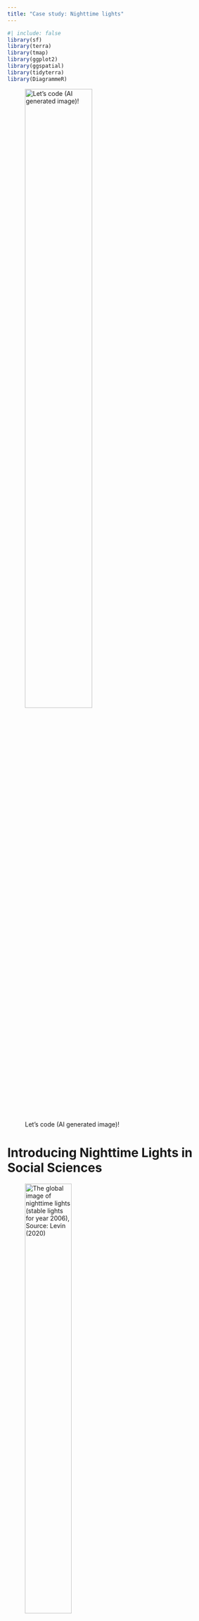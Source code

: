 ```yaml
---
title: "Case study: Nighttime lights"
---
```



```r
#| include: false
library(sf)
library(terra)
library(tmap)
library(ggplot2)
library(ggspatial)
library(tidyterra)
library(DiagrammeR)
```


![Let's code (AI generated image)!](images/cat_scientist.png){ width=60% align=center }

# Introducing Nighttime Lights in Social Sciences 

![The global image of nighttime lights (stable lights for year 2006), Source: [Levin (2020)](https://doi.org/10.1016/j.rse.2019.111443)](https://media.springernature.com/full/springer-static/image/chp%3A10.1007%2F978-3-319-22810-5_15/MediaObjects/317977_1_En_15_Fig1_HTML.gif?as=webp){width="50%"}

# Indications for social sciences &#x1F469;&#x200D;&#x1F4BB;

![False color composites of DMSP stable lights version 4, showing: (a) decrease in lights following the war in Syria; (b) expansion of roads in the United Arab Emirates (UAE); (c) the lit border between India and Pakistan; (d) urbanization in China; (e) economic decline in Ukraine and Moldova following the collapse of the Soviet Union; (f) temporal changes of gas flares from oil wells in Nigeria. Source: [Levin (2020)](https://doi.org/10.1016/j.rse.2019.111443)](https://ars.els-cdn.com/content/image/1-s2.0-S0034425719304626-gr11.jpg)

Nighttime Lights (NL) data offer a versatile and increasingly important perspective for a wide range of social research topics. At the most basic level, NL data can be used to assess electrification rates, map urban extent, and estimate population density, urbanization, and economic activity. These applications are foundational but can also extend into more complex spatial analyses, such as defining administrative boundaries, monitoring infrastructure development, and analyzing spatial inequalities.

In a case study of Indian **rural electrification** rates [Dugoua (2018)](https://doi.org/10.1080/01431161.2017.1420936) proves that NL data accurately assess rural electrification rates when compared to Census data. However, this study questions the accuracy of NL data for the assessment of socio-economic indicators like financial inclusion or poverty indexes. Also [Dugoua (2018)](https://doi.org/10.1080/01431161.2017.1420936) suggests possible improvements of accuracy by using better GIS maps, basic geo-processing tools, and particular aggregations of night-time luminosity. 

NL data also provide insights into more dynamic and often critical processes, including conflict detection, disaster impact assessment, population displacement, and refugee movements. Additionally, they have been used to capture economic trends, energy consumption patterns, and the evolution of urban growth over time.

[Chen (2016)](https://doi.org/10.1007/978-3-319-22810-5_15) explores how economic statistics can be accurately assessed using NL data. Additionally, it reveals the possibility of sub-national analysis of **urbanization** and its **implications for poverty rates**.

Beyond physical and economic indicators, NL data can also be linked to various socio-economic measures, such as regional GDP, poverty rates, public health, wealth distribution and even progress toward Sustainable Development Goals (SDGs). However, these correlations often require careful interpretation to avoid oversimplification, as the brightness of a location is not always a straightforward proxy for economic well-being.

In a study of African countries for which little statistical information is available, [Bruederle (2018)](https://doi.org/10.1371/journal.pone.0202231) assesses **economic activity and development** statistics by using NL data. This study shows a positive relationship between NL data and location-specific **human development** indicators. Changes in NL data can also be used to detect variation in these indicators.

![Illustration of DHS clusters, nighttime lights and our spatial units for Western Kenya. Dots represent reported DHS cluster center points from Kenya DHS 2008. Circular zones around these center points (in red) have a 2 km radius for urban clusters and a 5 km radius for rural clusters. The grid cells of 0.5 × 0.5 decimal degrees (in green) are aligned to the PRIO-GRID. Nighttime lights underlay the map, with brighter tones of grey implying more intense nighttime lights. Source: [Bruederle (2018)](https://doi.org/10.1371/journal.pone.0202231)](https://journals.plos.org/plosone/article/figure/image?size=inline&id=10.1371/journal.pone.0202231.g001)

[Proville (2017)](https://doi.org/10.1371/journal.pone.0174610) broadens the scope of NL data applications to a global scale, revealing a significant correlation between NL data and various socio-economic indicators. Additionally, [Proville (2017)](https://doi.org/10.1371/journal.pone.0174610) points out the relationship between NL and multiple **greenhouse gas (GHG) emissions**, such as CO2, CH4, N2O and F-gas. The study highlights the accuracy of NL data on a local level and in areas with poor statistical inventories. 

Moreover, nighttime lights can reflect cultural and social behaviors, such as religious celebrations, tourism, or even the decorative nature of public lighting, providing unique insights into the social importance of specific objects. Finally, NL data can capture natural NIR emitters, including wildfires, volcanic activity, and gas flaring, adding further depth to its environmental monitoring capabilities.

![Temporal changes in monthly VIIRS night-time brightness, demonstrating various patterns (each of the sites was normalized between its own minimum and maximum values). Aleppo, Syria: dramatic decrease in night-time lights due to the war in Syria. El Zaatari refugee camp, Jordan: influx of refugees from Syria makes this refugee camp one of the largest cities in Jordan. Dubai, UAE: A global city and a business hub in the Middle East, with a growing economy. San Juan, Puerto Rico: Hurricane Maria (September 20th, 2017) led to power outages throughout Puerto Rico. Caracas, Venezuela: In 2014 Venezuela entered an economic recession, with a decrease in its GDP, evident in a decrease of night lights in its capital city. Juliaca, Peru: A seasonal pattern is evident in night-time lights, commonly attributed to seasonal changes in albedo related to vegetation and snow cover. Source: [Levin (2020)](https://doi.org/10.1016/j.rse.2019.111443)](https://ars.els-cdn.com/content/image/1-s2.0-S0034425719304626-gr20.jpg)

[Levin (2020)](https://doi.org/10.1016/j.rse.2019.111443) provides a thorough explanation of NL for most of the named indicators. Regarding the topic of **"Holiday and ornamental lights, and political, historical, and cultural differences in lighting"**, [Levin (2020)](https://doi.org/10.1016/j.rse.2019.111443) discusses temporal, small-scale and individual variations in lightning behaviors during holidays and cultural events. During the Christmas and New Year holidays, the "[...] patterns of total lighting electricity usage (units of Watt · hr) derived from nighttime radiance were shown to uniformly increase across US cities with diverse ethnicity and religious backgrounds [...]". This indicated holiday lighting behaviour can also be detected by NL, which can also detect religious and cultural lighting patterns. For example, "[...] cities with Muslim-majority population exhibit lighting peaks during and slightly after the 30 days of Ramadan compared to non-arab cities in Israel [...]". Moreover, the **tourist season** in Greece can be detected by a seasonal changes of lighting patterns. [Levin (2020)](https://doi.org/10.1016/j.rse.2019.111443) also points out the difference between celebratory/ decorative lights, which are usually brighter than functional lights, such as street lights. 

**Here is a visualization of a possible workflow:**

![Exemplary workflow (AI generated image)](https://pplx-res.cloudinary.com/image/upload/v1747663138/gpt4o_images/g6zncfsymhkblmykzroy.png){width="50%"}


All these indicators have multiple causes, so it is important not to make quick assumptions. This is why we would like to clarify the accuracy and reliability of the NL data.

## Accuracy of Nighttime Light Data &#128200;

The accuracy of nighttime light (NL) data largely depends on a stable electricity supply, as fluctuations in power availability can obscure the true signal of human activity. Additionally, areas without electrification are not captured, leading to significant blind spots in the data ([Dugoua, 2018](https://doi.org/10.1080/01431161.2017.1420936)). 
Higher spatial resolutions improve the ability to capture fine-scale variations in light emissions, enhancing accuracy and interpretability ([Bruederle, 2018](https://doi.org/10.1371/journal.pone.0202231)). 
Despite this, NL data remains an imperfect proxy for many socioeconomic indicators. It is particularly useful for estimations in regions with limited statistical coverage or where reliable data is difficult to obtain ([Proville, 2017](https://doi.org/10.1371/journal.pone.0174610)) ([Chen, 2016](https://doi.org/10.1007/978-3-319-22810-5_15)).  Talking about statistical inventories NL data has the strength of detecting possibly informal activities and their spatial patterns, disclosing regional governance differences ([Proville, 2017](https://doi.org/10.1371/journal.pone.0174610)).
However, interpreting these data requires caution, as they can also reflect unintended side effects like artificial light pollution. This "skyglow" not only disrupts human circadian rhythms and wildlife behavior but also complicates astronomical observations by reducing nighttime sky quality.

Finally, while NLs are often interpreted as indicators of modernization, urbanization, economic development, and technological innovation, they can also signify longer working hours and potentially weaker labor protections, reflecting broader social conditions.

_"[...] usefulness of nighttime lights as proxy depends on optimal weight of proxy measure [...]"_ ([Chen, 2016](https://doi.org/10.1007/978-3-319-22810-5_15))

You can find a really elaborate documentation of NL data indication also discussing impacts on ecosystems and health [here](https://doi.org/10.1016/j.rse.2019.111443). 


# Acquisition of Nighttime Light Data &#128225;

Remote sensing normally relies on the [reflection](https://denabel.github.io/gxc_pages/eod_intro.html) of [electromagnetic radiation](https://denabel.github.io/gxc_pages/eod_intro.html) derived from the Sun on the Earth's surface. This technique is called passive remote sensing, since the sensor does not _actively_ emit electromagnetic radiation to explore the Earth's surface. But what happens at night?   

One could, of course one could apply active remote sensing such as RADAR (Radio Detection and Ranging), LiDAR (Light Detection and Ranging) or SAR (Synthetic Aperture RADAR) but these sensors present many difficulties in interpretation and require more pre-processing. However, there is still electromagnetic radiation that can be detected at night. Nevertheless, electromagnetic radiation can still be detected at night. At night, it is not the reflection of electromagnetic radiation that is assessed, but solely emissions from the Earth's surface, e.g. thermal infrared detecting heat or microwave radiation. Artificial lights e.g. street lights are detected since they are situated in the visible infrared and near-infrared part of the radiometric spectrum. 

![Passive remote sensing at day and night and active remote sensing. Source:[Image](https://www.researchgate.net/profile/Filsa-Bioresita/publication/336603560/figure/fig4/AS:814879791382529@1571293890991/Remote-sensing-system-active-and-passive-modified-from-Janssen-and-Huurneman-2001.png)](https://www.researchgate.net/profile/Filsa-Bioresita/publication/336603560/figure/fig4/AS:814879791382529@1571293890991/Remote-sensing-system-active-and-passive-modified-from-Janssen-and-Huurneman-2001.png)

**DMSP/OLS** (Defense Meteorological Satellite Program’s Operational Line-scan System): Nighttime satellite imagery obtained to detect clouds at night with low light imaging (the moon). This was helpful in the first studies of light pollution in the 70s. However, DMSP/OLS is not very high in quality, blurring an "overglowing" is caused by intense scattering. 

![DMSP colorized night lights. The white represents lights generated from electricity, the red shading shows fires, the pink shading indicates light from squid fishing boats, and the blue spots are gas flares from oil rigs. This dataset was compiled from DMSP data between October 1994 and March 1995. The differentiation of fires, boats, electric lights and gas flares was all done by temporal analysis (do the lights stay constant and do they move). The instrument itself is not able to distinguish between them. Zoomed in areas are shown for northern Europe (b), Japan and Korea (c), western Africa (d), and northern South America (e). Source: [Levin (2020)](https://doi.org/10.1016/j.rse.2019.111443)](https://ars.els-cdn.com/content/image/1-s2.0-S0034425719304626-gr6.jpg){width="60%"}

**VIIRS** (Visible Infrared Imaging Radiometer Suite): Is an improved version of DMSP/OLS consisting of 2 MODIS sensors, 36 spectral bands and VIIRS. The sensors are especially sensitive to lower nighttime light levels due to panchromatic DNB (Day/Night Band) that detects visible and near-infrared wavelength. Compared to DMSP the "overglow" is reduced and spatial resolution increased. Due to its high resolution and sensitivity VIIRS can effectively detect seasonal changes in intensity of NLs.

**Landsat**: Detecting thermal night-time information though only detecting really bright nighttime lights.

**Photos from ISS**: Digital photos taken from the ISS only have moderate spatial resolution. However, they have been helpful in environmental impact and ecological studies, among others.

![Night lights of the Levant, Astronaut photograph ISS053-E−50422, taken on 28/9/2017, 00:10:11 GMT. At the bottom of the image the densely populated Delta of the Nile can be seen, while the center of the image covers Israel, the West Bank, Jordan and Lebanon. The consequences of the conflict in Syria are hinted in this photo, where Syria is mostly dark, in contrast with lit towns and cities in Turkey to the north. Source: [Levin (2020)](https://doi.org/10.1016/j.rse.2019.111443)](https://ars.els-cdn.com/content/image/1-s2.0-S0034425719304626-gr12.jpg)

**Citizen Science**: The "Cities at Night" project aimes to allocate and geo-reference nighttime photos from ISS. It works with in 3-steps: classification, allocation and geo-referencing. The broad participation of 20,000 volunteers in project resulted in 190,000 night images tagged, 3000 images located (1 GCP), 700 images geo-referenced (multiple GCP). The resulting photos were used in various studies concerning light pollution monitoring, epidemiological studies and ecological studies. 

([Levin, 2020](https://doi.org/10.1016/j.rse.2019.111443))


## NASA's Blackmarble &#127761;

[NASA's Blackmarble](https://blackmarble.gsfc.nasa.gov/) uses VIIRS DNB sensors on board of the Suomi NPP and NOAA-20 satellites. The VIIRS DNB has a high spatial resolution of 500 m and is calibrated and corrected for atmospheric, terrain, lunar BRDF, thermal, and stray light effects. This is resulting in faster retrieval time and less noise, facilitating research based on daily, seasonal and annual changes in NLs ([Levin, 2020](https://doi.org/10.1016/j.rse.2019.111443)). Therefore, NASA's Blackmarble is the most commonly used NL data set in recent studies.  

# Introduction case study

Working with NL data can give insights to natural and human activity, as well as complex socioeconomic phenomenons. In this case study we will focus on the relation between NL and population in Los Angeles County. We will try to visualize correlations and test the accuracy of NL as indicator for socio demographic statistics. The workflow we will follow looks like this: data retrieval using an API, pre-processing (log-transformation), sub-setting (masking & cropping) the AOI, disaggregation (matching resolution), stacking layers, data preparation & model training (randomForest, imputation logics), descriptive statistics. 


In case you are not all up to date in working with raster layers and [data cubes](https://denabel.github.io/gxc_pages/datacubes.html), please have a look at that topic again. 

## R package `blackmarbler`

`blackmarbleR` by Robert Marty and Gabriel Stefanini Vicente (2025) supports easy access to NASA's Black Marble API. Let's check out their [vignette](https://worldbank.github.io/blackmarbler/) to set up an account and the data retrieval.

```r
library(blackmarbler)
```

## Data retrieval

The function `bm_raster()` to retrieve the nighttime lights requires as input an `sf`object to determine the spatial extent of the downloaded data. The object must be in **WGS84**. 

We will focus on California. Let's load US states shapefiles with the `tigris` package and subset to California.

```r
#| fig.asp: 1
CA_sf <- tigris::states(progress_bar=FALSE) |> 
  dplyr::filter(STUSPS == "CA") |> 
  sf::st_transform(crs = "EPSG:4326")

print(CA_sf)

plot(sf::st_geometry(CA_sf))
```


Once you have set up your profile at [NASA's Earth Data Portal](https://urs.earthdata.nasa.gov/) and generated your API token, you can assign it to an object in `R` for the data retrieval. 

```r
bearer <- Sys.getenv("NASA-token")

# If you work locally, directly assign it
# bearer <- "YOUR_TOKEN"
```

Now we can download the data from NASA's API. 

```r
#| eval: false
CA_nl_stack <- bm_raster(roi_sf = CA_sf,
                         product_id = "VNP46A4", # for yearly data
                         date = 2017:2020, # same four years like our population data
                         bearer = bearer, # your API token
                         output_location_type = "file", # we want to store geotiff on disk
                         file_dir = "./data/", # where to store geotiff
                         file_return_null = FALSE # also create SpatRaster file
)


```

<details>
 <summary>How to store as GeoTIFFs</summary>
 
 By default, the function writes the data to the `R` environment (`output_location_type = "memory"`). If you want to store it as single GeoTIFFs, specify `output_location_type = "file` and the file path with `file_dir=`. `file_return_null=` further specifies whether the data is additionally loaded to the `R` environment.
 </details>
 
Let's have a quick lock at our data: 

```r
CA_nl_2020 <- terra::rast("./data/VNP46A4_NearNadir_Composite_Snow_Free_qflag_t2020.tif")

print(CA_nl_2020)

```

 
## Pre-processing
 
 The data is right-skewed. We perform a log-transformation to account for that. Let's have a look at our data now. 

```r
#| fig.asp: 1
CA_nl_2020[] <- log(CA_nl_2020[] + 1)

ggplot() +
  geom_spatraster(data = CA_nl_2020) +
  geom_sf(data = CA_sf,
          fill = "transparent",
          color = "white",
          size = 4) +
  scale_fill_gradient2(low = "black",
                       mid = "yellow",
                       high = "red",
                       midpoint = 3,
                       na.value = "transparent") +
  labs(title = "Nighttime Lights in California 2020") +
  coord_sf() +
  theme_void() +
  theme(plot.title = element_text(face = "bold", hjust = 0.5),
        legend.position = "none")
```


## Sub-setting 

In order to define our AOI to Los Angeles County &#127747; we first need to: 

```r
# Load LA County file
LA_county <- tigris::counties("CA", 
                              progress_bar = FALSE
                              ) |> 
  filter(NAME == "Los Angeles") |> 
  st_transform(crs = "EPSG:4326")

# Subset to "mainland" California and 
# exclude the two islands Santa Catalina and San Clemente
LA_county <- LA_county %>%
  st_cast("POLYGON") %>% 
  mutate(area = st_area(.)) %>%
  slice_max(area, n = 1)
```

```r
print(LA_county)
plot(st_geometry(LA_county))
```

Now that we have an `sf` file of our AOI, we can prepare our two raster files. 

```r
# Create LA raster files for population and night lights in 2020
LA_pop_2020 <- terra::rast("./data/US-CA_ppp_2020_1km.tif") |> 
  terra::mask(terra::vect(LA_county)) |> 
  terra::crop(LA_county)

LA_pop_2020[] <- log(LA_pop_2020[] + 1)

LA_nl_2020 <- terra::mask(CA_nl_2020,
                          terra::vect(LA_county)) |>
  terra::crop(LA_county)
```


## Disaggregation

Our two raster files have the same CRS and (almost same) spatial extent. Unfortunately,
the resolution (cell size) differs. Our population data is on an approx. 1km grid and our night lights data on an approx. 500m grid.

<details>
 <summary>Checking cell size</summary>
 
```r
print(LA_pop_2020)
```

```r
print(LA_nl_2020)
```
</details>

So how can we align two layers? There are multiple ways, like always in R. 
Firstly we will try out `terra::disagg()` / `terra::aggregate()` . By splitting each cell into smaller parts we can increase the resolution of a grid to adjust it to another. It is the simplest and fastest way to harmonize multiple cell sizes and increase their resolution without altering original values.

<details>
<summary>First option: Increase resolution for population data</summary>

```r
# Increase resolution for population data
LA_pop_2020_high <- terra::disagg(LA_pop_2020,
                                 fact = c(2, 2),
                                 method = "bilinear")

# There is still a slight mismatch due to rounding errors (one more ncol)
# Let's crop to the spatial extent of the nightlights data
LA_pop_2020_high <- crop(
  LA_pop_2020_high, 
  terra::ext(LA_nl_2020)
)

```

```r
# Cross-check
res(LA_pop_2020_high)
res(LA_nl_2020)
ext(LA_pop_2020_high)
ext(LA_nl_2020)

# A small rounding error in extent will prohibit to concatenate 
# into a stack. We now force the extent
ext(LA_pop_2020_high) <- ext(LA_nl_2020)
```
</details>

<details>
<summary>Second option: Decrease resolution for nightlights data</summary>

```r
# Decrease resolution for nightlights data
LA_nl_2020_low <- terra::aggregate(LA_nl_2020,
                                     fact = c(2, 2),
                                     method = "bilinear")

# There is still a slight mismatch due to rounding errors (one more ncol)
# Let's crop to the spatial extent of the population data
LA_nl_2020_low <- crop(
  LA_nl_2020_low, 
  terra::ext(LA_pop_2020)
)

```

```r
# Cross-check
res(LA_pop_2020)
res(LA_nl_2020_low)
ext(LA_pop_2020)
ext(LA_nl_2020_low)

ext(LA_nl_2020_low) <- ext(LA_pop_2020)
```
</details>

Another way to match different grids is `terra::resample()`. By interpolating the resolution of one layer is adjusted to another one. The advantage: this method accounts more for the real spatial pattern. 

```r
# Cross-check
LA_pop_2020_resampled <- resample(
  x      = LA_pop_2020,
  y      = LA_nl_2020,
  method = "bilinear"
)

res(LA_pop_2020_resampled)
res(LA_nl_2020)
ext(LA_pop_2020_resampled)
ext(LA_nl_2020)
```

## Stacking layers

Only when all grids and resolutions of our layers match we can start combining layers into a raster stack. 

```r
LA_stack <- c(LA_pop_2020_resampled, LA_nl_2020)

print(LA_stack)
```

```r
varnames(LA_stack) <- c("population", "nightlights")
names(LA_stack) <- c("population", "nightlights")

terra::plot(LA_stack)
```

## Model Training with Imputation Logics &#x1F3CB;&#xFE0F;&#x200D;&#x2640;&#xFE0F;

 
Previous examples follow the idea of interpolating existing data across the spatial domain. Imputation fills in missing values based on a prediction model. Let's consider our two variables to make up a stylized example:

We know that population density and nightlights is correlated. We could try to predict the missing values for population based on the values of nightlights to generate the higher resolution population data. In order to do that, we train a RandomForest model on the low resolution data of population and nightlights.

```r
library(randomForest)
```

```r
# Covariates need to be in same size as outcome variable = 1km
LA_nl_2020_resampled <- resample(
  x      = LA_nl_2020,
  y      = LA_pop_2020,
  method = "bilinear"
)

# Create training data - one row per cell
train_data <- as.data.frame(LA_nl_2020_resampled, 
                            xy = TRUE, 
                            cells = TRUE,
                            na.rm = FALSE) |> 
  left_join(as.data.frame(LA_pop_2020, 
                          xy=FALSE, 
                          cells=TRUE, 
                          na.rm=FALSE),
            by = "cell") |> 
  rename(nightlights = t2020,
         population = `US-CA_ppp_2020_1km`)

train_data <- na.omit(train_data)
```

Ready to fit the model and predict population data on 500m grid.

```r
# Fit model
out <- randomForest(
  population ~ nightlights,
  data = train_data,
  ntree = 500
)

# Predict on the 500m grid
# Covariate names need to match
names(LA_stack)

pop_500m <- predict(LA_stack, out)

names(pop_500m) <- "population_predicted"

LA_stack <- c(LA_stack, pop_500m)
```

## Statistic analysis &#129518;

Now we have a million options to analyse our raster stack. 

```r
# Global univariate means
global(LA_stack, fun = mean, na.rm=TRUE)

# Bivariate correlations
layerCor(LA_stack, fun = "cor", use = "complete.obs")
```


<details>
 <summary>Literature</summary>

Bruederle A, Hodler R (2018) Nighttime lights as a proxy for human development at the local level. PLOS ONE 13(9): e0202231. https://doi.org/10.1371/journal.pone.0202231

Chen, X. (2016). Using Nighttime Lights Data as a Proxy in Social Scientific Research. In: Howell, F., Porter, J., Matthews, S. (eds) Recapturing Space: New Middle-Range Theory in Spatial Demography. Spatial Demography Book Series, vol 1. Springer, Cham. https://doi.org/10.1007/978-3-319-22810-5_15

Dugoua, E., Kennedy, R., & Urpelainen, J. (2018). Satellite data for the social sciences: measuring rural electrification with night-time lights. International Journal of Remote Sensing, 39(9), 2690–2701. https://doi.org/10.1080/01431161.2017.1420936

Freie Universität Berlin. (n.d.). Sensor basics - Remote sensing data [Blog post]. Freie Universität Berlin. Retrieved May 19, 2025, from https://blogs.fu-berlin.de/reseda/sensor-basics/

Levin, N., Kyba, C. C., Zhang, Q., de Miguel, A. S., Román, M. O., Li, X., ... & Elvidge, C. D. (2020). Remote sensing of night lights: A review and an outlook for the future. Remote Sensing of Environment, 237, 111443. https://doi.org/10.1016/j.rse.2019.111443

NASA Goddard Space Flight Center. (n.d.). NASA Black Marble. NASA. Retrieved May 14, 2025, from https://blackmarble.gsfc.nasa.gov/

Proville, J., Zavala-Araiza, D., & Wagner, G. (2017). Night-time lights: A global, long term look at links to socio-economic trends. PloS one, 12(3), e0174610. https://doi.org/10.1371/journal.pone.0174610
</details>

